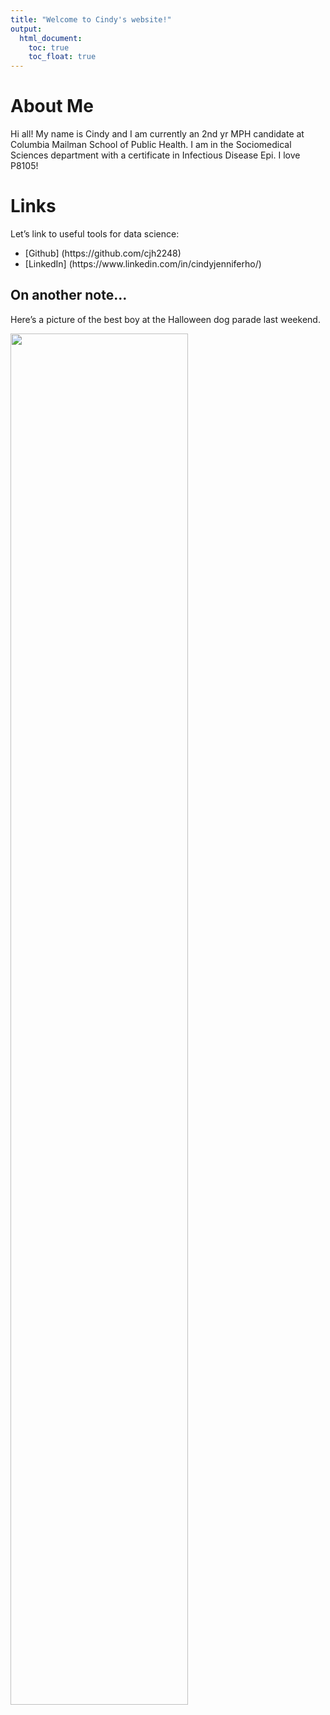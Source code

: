 ```yaml
---
title: "Welcome to Cindy's website!"
output: 
  html_document:
    toc: true
    toc_float: true
---
```


# About Me

Hi all! My name is Cindy and I am currently an 2nd yr MPH candidate at Columbia Mailman School of Public Health. I am in the Sociomedical Sciences department with a certificate in Infectious Disease Epi. I love P8105! 

# Links

Let's link to useful tools for data science: 

* [Github] (https://github.com/cjh2248)
* [LinkedIn] (https://www.linkedin.com/in/cindyjenniferho/)

## On another note...

Here's a picture of the best boy at the Halloween dog parade last weekend. 

<img src= "images/bestboy.jpeg" style= "width:75%">

